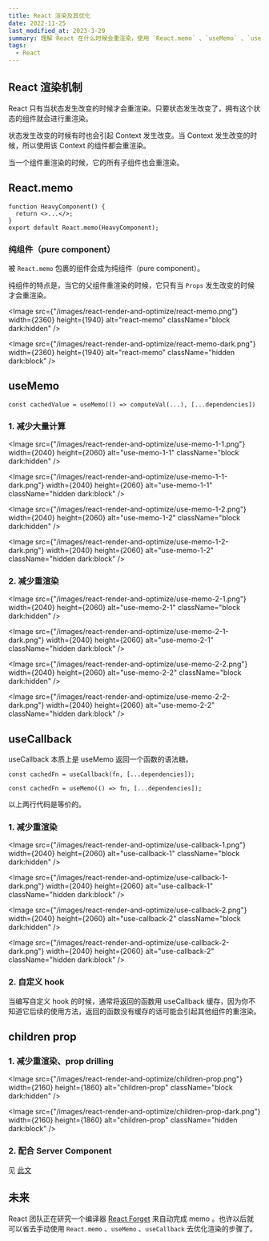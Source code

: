 ```yaml
---
title: React 渲染及其优化
date: 2022-11-25
last_modified_at: 2023-3-29
summary: 理解 React 在什么时候会重渲染，使用 `React.memo` 、`useMemo` 、`useCallback` 优化渲染的常用情况，如何通过 `children` prop 来优化渲染。
tags:
  - React
---
```


## React 渲染机制

React 只有当状态发生改变的时候才会重渲染。只要状态发生改变了，拥有这个状态的组件就会进行重渲染。

状态发生改变的时候有时也会引起 Context 发生改变。当 Context 发生改变的时候，所以使用该 Context 的组件都会重渲染。

当一个组件重渲染的时候，它的所有子组件也会重渲染。

## React.memo

```tsx
function HeavyComponent() {
  return <>...</>;
}
export default React.memo(HeavyComponent);
```

### 纯组件（pure component）

被 `React.memo` 包裹的组件会成为纯组件（pure component）。

纯组件的特点是，当它的父组件重渲染的时候，它只有当 `Props` 发生改变的时候才会重渲染。

<Image
  src={"/images/react-render-and-optimize/react-memo.png"}
  width={2360}
  height={1940}
  alt="react-memo"
  className="block dark:hidden"
/>

<Image
  src={"/images/react-render-and-optimize/react-memo-dark.png"}
  width={2360}
  height={1940}
  alt="react-memo"
  className="hidden dark:block"
/>

## useMemo

```tsx
const cachedValue = useMemo(() => computeVal(...), [...dependencies])
```

### 1. 减少大量计算

<Image
  src={"/images/react-render-and-optimize/use-memo-1-1.png"}
  width={2040}
  height={2060}
  alt="use-memo-1-1"
  className="block dark:hidden"
/>

<Image
  src={"/images/react-render-and-optimize/use-memo-1-1-dark.png"}
  width={2040}
  height={2060}
  alt="use-memo-1-1"
  className="hidden dark:block"
/>

<Image
  src={"/images/react-render-and-optimize/use-memo-1-2.png"}
  width={2040}
  height={2060}
  alt="use-memo-1-2"
  className="block dark:hidden"
/>

<Image
  src={"/images/react-render-and-optimize/use-memo-1-2-dark.png"}
  width={2040}
  height={2060}
  alt="use-memo-1-2"
  className="hidden dark:block"
/>

### 2. 减少重渲染

<Image
  src={"/images/react-render-and-optimize/use-memo-2-1.png"}
  width={2040}
  height={2060}
  alt="use-memo-2-1"
  className="block dark:hidden"
/>

<Image
  src={"/images/react-render-and-optimize/use-memo-2-1-dark.png"}
  width={2040}
  height={2060}
  alt="use-memo-2-1"
  className="hidden dark:block"
/>

<Image
  src={"/images/react-render-and-optimize/use-memo-2-2.png"}
  width={2040}
  height={2060}
  alt="use-memo-2-2"
  className="block dark:hidden"
/>

<Image
  src={"/images/react-render-and-optimize/use-memo-2-2-dark.png"}
  width={2040}
  height={2060}
  alt="use-memo-2-2"
  className="hidden dark:block"
/>

## useCallback

useCallback 本质上是 useMemo 返回一个函数的语法糖。

```tsx
const cachedFn = useCallback(fn, [...dependencies]);
```

```tsx
const cachedFn = useMemo(() => fn, [...dependencies]);
```

以上两行代码是等价的。

### 1. 减少重渲染

<Image
  src={"/images/react-render-and-optimize/use-callback-1.png"}
  width={2040}
  height={2060}
  alt="use-callback-1"
  className="block dark:hidden"
/>

<Image
  src={"/images/react-render-and-optimize/use-callback-1-dark.png"}
  width={2040}
  height={2060}
  alt="use-callback-1"
  className="hidden dark:block"
/>

<Image
  src={"/images/react-render-and-optimize/use-callback-2.png"}
  width={2040}
  height={2060}
  alt="use-callback-2"
  className="block dark:hidden"
/>

<Image
  src={"/images/react-render-and-optimize/use-callback-2-dark.png"}
  width={2040}
  height={2060}
  alt="use-callback-2"
  className="hidden dark:block"
/>

### 2. 自定义 hook

当编写自定义 hook 的时候，通常将返回的函数用 useCallback 缓存，因为你不知道它后续的使用方法，返回的函数没有缓存的话可能会引起其他组件的重渲染。

## children prop

<Tweet id="1623771055943831553" />

### 1. 减少重渲染、prop drilling

<Image
  src={"/images/react-render-and-optimize/children-prop.png"}
  width={2160}
  height={1860}
  alt="children-prop"
  className="block dark:hidden"
/>

<Image
  src={"/images/react-render-and-optimize/children-prop-dark.png"}
  width={2160}
  height={1860}
  alt="children-prop"
  className="hidden dark:block"
/>

### 2. 配合 Server Component

见 [此文](/posts/deep-dive-into-radix-ui#rsc-react-server-component)

## 未来

React 团队正在研究一个编译器 [React Forget](https://www.youtube.com/watch?v=lGEMwh32soc) 来自动完成 memo 。也许以后就可以省去手动使用 `React.memo` 、`useMemo` 、`useCallback` 去优化渲染的步骤了。
